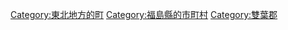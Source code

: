 {{Commonscat|Futaba, Fukushima}}
{{Catmore}}

{{DEFAULTSORT:Futaba}}
[[Category:東北地方的町|Category:東北地方的町]]
[[Category:福島縣的市町村|Category:福島縣的市町村]]
[[Category:雙葉郡|Category:雙葉郡]]